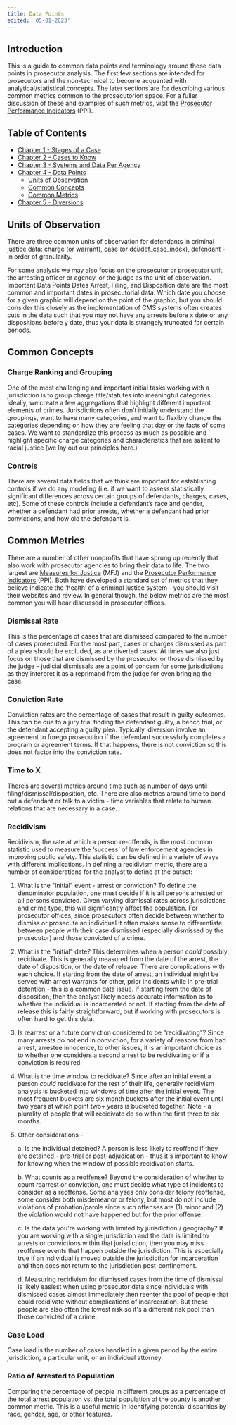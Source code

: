 ```yaml
---
title: Data Points
edited: '05-01-2023'
---
```

<section id ="introduction">

# Introduction
This is a guide to common data points and terminology around those data points in prosecutor analysis. The first few sections are intended for prosecutors and the non-technical to become acquanted with analytical/statistical concepts. The later sections are for describing various common metrics common to the prosecutorion space. For a fuller discussion of these and examples of such metrics, visit the [Prosecutor Performance Indicators](https://prosecutorialperformanceindicators.org/#indicators) (PPI).
  
 ## Table of Contents
 - [Chapter 1 - Stages of a Case](https://github.com/Justice-Innovation-Lab/prosecutor-analytics/blob/main/starting-out/criminal_justice_explainer/chapter-1.mdx)
 - [Chapter 2 - Cases to Know](https://github.com/Justice-Innovation-Lab/prosecutor-analytics/blob/main/starting-out/criminal_justice_explainer/chapter-2.mdx)
 - [Chapter 3 - Systems and Data Per Agency](https://github.com/Justice-Innovation-Lab/prosecutor-analytics/blob/main/starting-out/criminal_justice_explainer/chapter-3.mdx)
 - [Chapter 4 - Data Points](https://github.com/Justice-Innovation-Lab/prosecutor-analytics/blob/main/starting-out/criminal_justice_explainer/chapter-4.mdx)
    - [Units of Observation](https://github.com/Justice-Innovation-Lab/prosecutor-analytics/blob/main/starting-out/criminal_justice_explainer/chapter-4.mdx#unit-of-observation)
    - [Common Concepts](https://github.com/Justice-Innovation-Lab/prosecutor-analytics/blob/main/starting-out/criminal_justice_explainer/chapter-4.mdx#common-concepts)
    - [Common Metrics](https://github.com/Justice-Innovation-Lab/prosecutor-analytics/blob/main/starting-out/criminal_justice_explainer/chapter-4.mdx#common-metrics)
 - [Chapter 5 - Diversions](https://github.com/Justice-Innovation-Lab/prosecutor-analytics/blob/main/starting-out/criminal_justice_explainer/chapter-5.mdx)
  
</section>


<section id="to-do">

</section>

<section id="unit-of-observation">
  
## Units of Observation
There are three common units of observation for defendants in criminal justice data: charge (or warrant), case (or dci/def_case_index), defendant - in order of granularity. 

For some analysis we may also focus on the prosecutor or prosecutor unit, the arresting officer or agency, or the judge as the unit of observation.
Important Data Points
	Dates
Arrest, Filing, and Disposition date are the most common and important dates in prosecutorial data. Which date you choose for a given graphic will depend on the point of the graphic, but you should consider this closely as the implementation of CMS systems often creates cuts in the data such that you may not have any arrests before x date or any dispositions before y date, thus your data is strangely truncated for certain periods.

</section>

<section id="common-concepts">
  
 ## Common Concepts

### Charge Ranking and Grouping
One of the most challenging and important initial tasks working with a jurisdiction is to group charge title/statutes into meaningful categories. Ideally, we create a few aggregations that highlight different important elements of crimes. Jurisdictions often don’t initially understand the groupings, want to have many categories, and want to flexibly change the categories depending on how they are feeling that day or the facts of some cases. We want to standardize this process as much as possible and highlight specific charge categories and characteristics that are salient to racial justice (we lay out our principles here.)

### Controls
There are several data fields that we think are important for establishing controls if we do any modeling (i.e. if we want to assess statistically significant differences across certain groups of defendants, charges, cases, etc). Some of these controls include a defendant’s race and gender, whether a defendant had prior arrests, whether a defendant had prior convictions, and how old the defendant is.
 </section>

<section id="common-metrics">
  
## Common Metrics
There are a number of other nonprofits that have sprung up recently that also work with prosecutor agencies to bring their data to life. The two largest are [Measures for Justice](https://www.measuresforjustice.org/portal) (MFJ) and the [Prosecutor Performance Indicators](https://prosecutorialperformanceindicators.org/#indicators) (PPI). Both have developed a standard set of metrics that they believe indicate the ‘health’ of a criminal justice system - you should visit their websites and review. In general though, the below metrics are the most common you will hear discussed in prosecutor offices.

### Dismissal Rate
This is the percentage of cases that are dismissed compared to the number of cases prosecuted. For the most part, cases or charges dismissed as part of a plea should be excluded, as are diverted cases. At times we also just focus on those that are dismissed by the prosecutor or those dismissed by the judge – judicial dismissals are a point of concern for some jurisdictions as they interpret it as a reprimand from the judge for even bringing the case.

### Conviction Rate
Conviction rates are the percentage of cases that result in guilty outcomes. This can be due to a jury trial finding the defendant guilty, a bench trial, or the defendant accepting a guilty plea. Typically, diversion involve an agreement to forego prosecution if the defendant successfully completes a program or agreement terms. If that happens, there is not conviction so this does not factor into the conviction rate.

### Time to X
There’s are several metrics around time such as number of days until filing/dismissal/disposition, etc. There are also metrics around time to bond out a defendant or talk to a victim - time variables that relate to human relations that are necessary in a case.
	
### Recidivism
Recidivism, the rate at which a person re-offends, is the most common statistic used to measure the ‘success’ of law enforcement agencies in improving public safety. This statistic can be defined in a variety of ways with different implications. In defining a recidivism metric, there are a number of considerations for the analyst to define at the outset:
1. What is the "initial" event - arrest or conviction? To define the denominator population, one must decide if it is all persons arrested or all persons convicted. Given varying dismissal rates across jurisdictions and crime type, this will significantly affect the population. For prosecutor offices, since prosecutors often decide between whether to dismiss or prosecute an individual it often makes sense to differentiate between people with their case dismissed (especially dismissed by the prosecutor) and those convicted of a crime.
2. What is the "initial" date? This determines when a person _could_ possibly recidivate. This is generally measured from the date of the arrest, the date of disposition, or the date of release. There are complications with each choice. If starting from the date of arrest, an individual might be served with arrest warrants for other, prior incidents while in pre-trial detention - this is a common data issue. If starting from the date of disposition, then the analyst likely needs accurate information as to whether the individual is incarcerated or not. If starting from the date of release this is fairly straightforward, but if working with prosecutors is often hard to get this data.
3. Is rearrest or a future conviction considered to be "recidivating"? Since many arrests do not end in conviction, for a variety of reasons from bad arrest, arrestee innocence, to other issues, it is an important choice as to whether one considers a second arrest to be recidivating or if a conviction is required. 
4. What is the time window to recidivate? Since after an initial event a person _could_ recidivate for the rest of their life, generally recidivism analysis is bucketed into windows of time after the initial event. The most frequent buckets are six month buckets after the initial event until two years at which point two+ years is bucketed together. Note - a plurality of people that will recidivate do so within the first three to six months.
5. Other considerations - 

	a. Is the individual detained? A person is less likely to reoffend if they are detained - pre-trial or post-adjudication - thus it's important to know for knowing when the window of possible recidivation starts.

	b. What counts as a reoffense? Beyond the consideration of whether to count rearrest or conviction, one must decide what type of incidents to consider as a reoffense. Some analyses only consider felony reoffense, some consider both misdemeanor or felony, but most do not include violations of probation/parole since such offenses are (1) minor and (2) the violation would not have happened but for the prior offense.

	c. Is the data you're working with limited by jurisdiction / geography? If you are working with a single jurisdiction and the data is limited to arrests or convictions within that jurisdiction, then you may miss reoffense events that happen outside the jurisdiction. This is especially true if an individual is moved outside the jurisdiction for incarceration and then does not return to the jurisdiction post-confinement. 

	d. Measuring recidivism for dismissed cases from the time of dismissal is likely easiest when using prosecutor data since individuals with dismissed cases almost immediately then reenter the pool of people that could recidivate without complications of incarceration. But these people are also often the lowest risk so it's a different risk pool than those convicted of a crime.
	
### Case Load
Case load is the number of cases handled in a given period by the entire jurisdiction, a particular unit, or an individual attorney.

### Ratio of Arrested to Population 
Comparing the percentage of people in different groups as a percentage of the total arrest population vs. the total population of the county is another common metric. This is a useful metric in identifying potential disparities by race, gender, age, or other features.
  
  </section>
